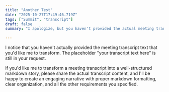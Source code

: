 ```yaml
---
title: "Another Test"
date: "2025-10-27T17:49:46.719Z"
tags: ["Summit", "transcript"]
draft: false
summary: "I apologize, but you haven't provided the actual meeting transcript for me to summarize. If you share the transcript, I'll be happy to create a concise one-sentence summary that captures the main topic or purpose of the meeting in a style suitable for a news article teaser."

---
```


I notice that you haven't actually provided the meeting transcript text that you'd like me to transform. The placeholder "your transcript text here" is still in your request.

If you'd like me to transform a meeting transcript into a well-structured markdown story, please share the actual transcript content, and I'll be happy to create an engaging narrative with proper markdown formatting, clear organization, and all the other requirements you specified.